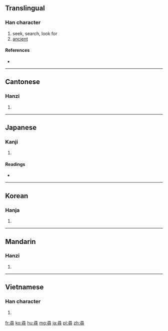 {{also|寻}}
==Translingual==

===Han character===
{{Han char|rn=41|rad=寸|as=09|sn=12|four=1734<sub>6</sub>|canj=尸一一口戈 (SMMRI)}}

# seek, search, look for
# [[ancient]]

====References====
* {{Han ref|kx=0295.120|dkj=07447|dj=0586.020|hdz=10510.010|uh=5C0B|ud=23563|bh=B44D|bd=46157}}

----

==Cantonese==

===Hanzi===
{{yue-hanzi|jyut=|y=cham4|sim=寻}}

# {{defn|Cantonese|sort=寸09}}

----

==Japanese==

===Kanji===
{{ja-kanji|grade=c|rs=寸09}}

# {{defn|Japanese|sort=寸09}}

====Readings====
* {{ja-readings|on=[[じん]] (jin)|kun=[[たずねる]] (tazuneru), [[ひろ]] (hiro), [[つね]] (tsune)}}

----

==Korean==

===Hanja===
{{ko-hanja|hangeul=심|rv=sim|mr=sim}}

# {{defn|Korean|sort=寸09}}

----

==Mandarin==

===Hanzi===
{{cmn-hanzi|sim=寻|pin=[[xín]] ([[xin2]]), [[xún]] ([[xun2]])|wg=hsin<sup>2</sup>, hsün<sup>2</sup>}}

# {{defn|Mandarin|sort=寸09}}

----

==Vietnamese==

===Han character===
{{vi-hantu|[[tầm]], [[tìm]], [[tùm]], [[chầm]]|rs=寸09}}

# {{defn|Vietnamese|sort=寸09}}

[[fr:尋]]
[[ko:尋]]
[[hu:尋]]
[[mg:尋]]
[[ja:尋]]
[[pl:尋]]
[[zh:尋]]